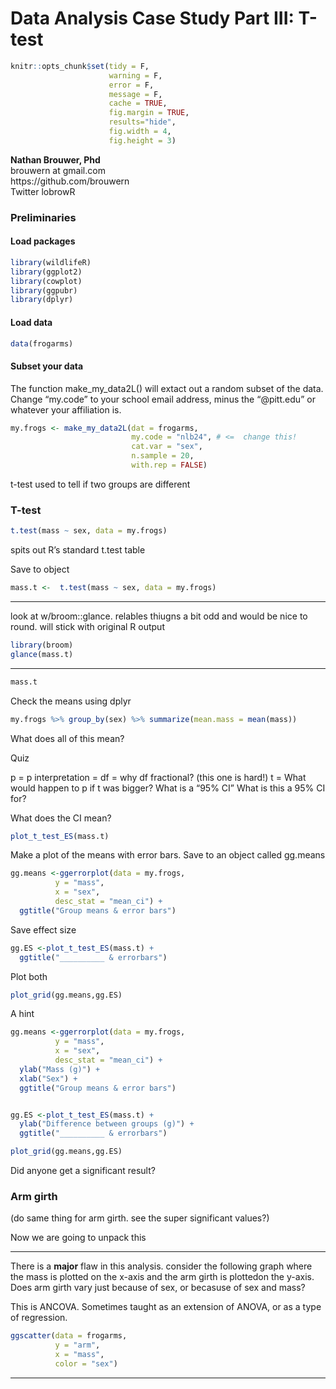 # Data Analysis Case Study Part III: T-test


```r
knitr::opts_chunk$set(tidy = F, 
                      warning = F,
                      error = F,
                      message = F,
                      cache = TRUE,
                      fig.margin = TRUE,
                      results="hide",
                      fig.width = 4,
                      fig.height = 3)
```

| **Nathan Brouwer, Phd**
| brouwern at gmail.com
| https://github.com/brouwern
| Twitter lobrowR


### Preliminaries

#### Load packages
```r
library(wildlifeR)
library(ggplot2)
library(cowplot)
library(ggpubr)
library(dplyr)
```

#### Load data
```r
data(frogarms)
```


#### Subset your data

The function make_my_data2L() will extact out a random subset of the data.  Change "my.code" to your school email address, minus the "@pitt.edu" or whatever your affiliation is.
```r
my.frogs <- make_my_data2L(dat = frogarms, 
                           my.code = "nlb24", # <=  change this!
                           cat.var = "sex",
                           n.sample = 20, 
                           with.rep = FALSE)

```



t-test used to tell if two groups are different


### T-test
```r
t.test(mass ~ sex, data = my.frogs)
```
spits out R's standard t.test table

Save to object
```r
mass.t <-  t.test(mass ~ sex, data = my.frogs)
```



-----------------

look at w/broom::glance.  relables thiugns a bit odd and would be nice to round.  will stick with original R output
```r
library(broom)
glance(mass.t)
```
------------------


```r
mass.t
```


Check the means using dplyr
```r
my.frogs %>% group_by(sex) %>% summarize(mean.mass = mean(mass))
```


What does all of this mean?

Quiz

p = 
p interpretation = 
df = 
why df fractional? (this one is hard!)
t = 
What would happen to p if t was bigger?
What is a "95% CI"
What is this a 95% CI for?



What does the CI mean?

```r
plot_t_test_ES(mass.t)
```




Make a plot of the means with error bars.  Save to an object called gg.means

```r
gg.means <-ggerrorplot(data = my.frogs,
          y = "mass",
          x = "sex",
          desc_stat = "mean_ci") +
  ggtitle("Group means & error bars")
```

Save effect size

```r
gg.ES <-plot_t_test_ES(mass.t) +
  ggtitle("__________ & errorbars")
```


Plot both
```r
plot_grid(gg.means,gg.ES)
```




A hint
```r
gg.means <-ggerrorplot(data = my.frogs,
          y = "mass",
          x = "sex",
          desc_stat = "mean_ci") +
  ylab("Mass (g)") +
  xlab("Sex") +
  ggtitle("Group means & error bars")


gg.ES <-plot_t_test_ES(mass.t) +
  ylab("Difference between groups (g)") +
  ggtitle("__________ & errorbars")
```

```r
plot_grid(gg.means,gg.ES)
```




Did anyone get a significant result?



### Arm girth

(do same thing for arm girth.  see the super significant values?)



Now we are going to unpack this




------------------------------

There is a **major** flaw in this analysis.  consider the following graph where the mass is plotted on the x-axis and the arm girth is plottedon the y-axis.  Does arm girth vary just because of sex, or becasuse of sex and mass?

This is ANCOVA.  Sometimes taught as an extension of ANOVA, or as a type of regression.  

```r
ggscatter(data = frogarms,
          y = "arm",
          x = "mass",
          color = "sex")
```

------------------------------
